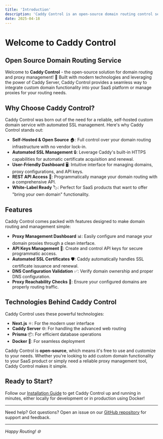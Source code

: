 ```yaml
---
title: 'Introduction'
description: 'Caddy Control is an open-source domain routing control service that simplifies domain management with automated SSL certificates and a user-friendly dashboard.'
date: 2025-04-18
---
```


# Welcome to **Caddy Control**

## Open Source Domain Routing Service

Welcome to **Caddy Control** - the open-source solution for domain routing and proxy management! 🚀 Built with modern technologies and leveraging the power of Caddy Server, Caddy Control provides a seamless way to integrate custom domain functionality into your SaaS platform or manage proxies for your routing needs.

## Why Choose Caddy Control?

Caddy Control was born out of the need for a reliable, self-hosted custom domain service with automated SSL management. Here's why Caddy Control stands out:

- **Self-Hosted & Open Source** 🏠: Full control over your domain routing infrastructure with no vendor lock-in.
- **Automated SSL Management** 🔒: Leverage Caddy's built-in HTTPS capabilities for automatic certificate acquisition and renewal.
- **User-Friendly Dashboard** 🖥️: Intuitive interface for managing domains, proxy configurations, and API keys.
- **REST API Access** 🔌: Programmatically manage your domain routing with a comprehensive API.
- **White-Label Ready** 🏷️: Perfect for SaaS products that want to offer "bring your own domain" functionality.

## Features

Caddy Control comes packed with features designed to make domain routing and management simple:

- **Proxy Management Dashboard** 📊: Easily configure and manage your domain proxies through a clean interface.
- **API Keys Management** 🔑: Create and control API keys for secure programmatic access.
- **Automated SSL Certificates** 🛡️: Caddy automatically handles SSL certificate issuance and renewal.
- **DNS Configuration Validation** ✅: Verify domain ownership and proper DNS configuration.
- **Proxy Reachability Checks** 🔄: Ensure your configured domains are properly routing traffic.

## Technologies Behind Caddy Control

Caddy Control uses these powerful technologies:

- **Next.js** ⚛️: For the modern user interface
- **Caddy Server** 🌐: For handling the advanced web routing
- **Prisma** 📦: For efficient database operations
- **Docker** 🐳: For seamless deployment

Caddy Control is **open-source**, which means it's free to use and customize to your needs. Whether you're looking to add custom domain functionality to your SaaS product or simply need a reliable proxy management tool, Caddy Control makes it simple.

## Ready to Start?

Follow our [Installation Guide](/docs/getting-started/installation) to get Caddy Control up and running in minutes, either locally for development or in production using Docker!

---

Need help? Got questions? Open an issue on our [GitHub repository](https://github.com/avashForReal/caddy-control) for support and feedback.

---

_Happy Routing! 🌐_
